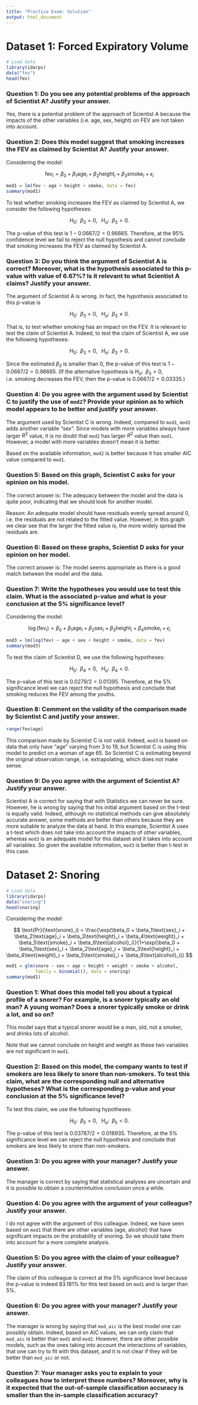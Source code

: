 ```yaml
---
title: "Practice Exam: Solution"
output: html_document
---
```


# Dataset 1: Forced Expiratory Volume

```r
# Load data
library(idarps)
data("fev")
head(fev)
```

### Question 1: Do you see any potential problems of the approach of Scientist A? Justify your answer.

Yes, there is a potential problem of the approach of Scientist A because the impacts of the other variables (i.e. age, sex, height) on FEV are not taken into account. 

### Question 2: Does this model suggest that smoking increases the FEV as claimed by Scientist A? Justify your answer.

Considering the model: 

$$
\text{fev}_i = \beta_0 + \beta_1\text{age}_i + \beta_2\text{height}_i + \beta_3\text{smoke}_i + \epsilon_i
$$

```r
mod1 = lm(fev ~ age + height + smoke, data = fev)
summary(mod1)
```

To test whether smoking increases the FEV as claimed by Scientist A, we consider the following hypotheses: 

$$H_0: \;\; \beta_3 = 0, \;\;\; H_a: \;\; \beta_3 > 0.$$

The p-value of this test is $1-0.0667/2=0.96665$. Therefore, at the 95% confidence level we fail to reject the null hypothesis and cannot conclude that smoking increases the FEV as claimed by Scientist A. 

### Question 3: Do you think the argument of Scientist A is correct? Moreover, what is the hypothesis associated to this p-value with value of 6.67%? Is it relevant to what Scientist A claims? Justify your answer. 

The argument of Scientist A is wrong. In fact, the hypothesis associated to this p-value is 

$$H_0: \;\; \beta_3 = 0, \;\;\; H_a: \;\; \beta_3 \neq 0.$$

That is, to test whether smoking has an impact on the FEV. It is relevant to test the claim of Scientist A. Indeed, to test the claim of Scientist A, we use the following hypotheses: 

$$H_0: \;\; \beta_3 = 0, \;\;\; H_a: \;\; \beta_3 > 0.$$

Since the estimated $\beta_3$ is smaller than 0, the p-value of this test is $1-0.0667/2=0.96665$. (If the alternative hypothesis is $H_a: \;\; \beta_3 > 0$, i.e. smoking decreases the FEV, then the p-value is $0.0667/2=0.03335$.)

### Question 4: Do you agree with the argument used by Scientist C to justify the use of `mod2`? Provide your opinion as to which model appears to be better and justify your answer. 

The argument used by Scientist C is wrong. Indeed, compared to `mod1`, `mod2` adds another variable "sex". Since models with more variables always have larger $R^2$ value, it is no doubt that `mod2` has larger $R^2$ value than `mod1`. However, a model with more variables doesn't mean it is better. 

Based on the available information, `mod2` is better because it has smaller AIC value compared to `mod1`. 


### Question 5: Based on this graph, Scientist C asks for your opinion on his model.

The correct answer is: The adequacy between the model and the data is quite poor, indicating that we should look for another model.

Reason: An adequate model should have residuals evenly spread around 0, i.e. the residuals are not related to the fitted value. However, in this graph we clear see that the larger the fitted value is, the more widely spread the residuals are. 


### Question 6: Based on these graphs, Scientist D asks for your opinion on her model.

The correct answer is: The model seems appropriate as there is a good match between the model and the data.


### Question 7: Write the hypotheses you would use to test this claim. What is the associated p-value and what is your conclusion at the 5% significance level? 

Considering the model:

$$
\log(\text{fev}_i) = \beta_0 + \beta_1\text{age}_i + \beta_2\text{sex}_i + \beta_3\text{height}_i + \beta_4\text{smoke}_i + \epsilon_i
$$

```r
mod3 = lm(log(fev) ~ age + sex + height + smoke, data = fev)
summary(mod3)
```

To test the claim of Scientist D, we use the following hypotheses: 

$$H_0: \;\; \beta_4 = 0, \;\;\; H_a: \;\; \beta_4 < 0.$$


The p-value of this test is $0.0279/2=0.01395$. Therefore, at the 5% significance level we can reject the null hypothesis and conclude that smoking reduces the FEV among the youths. 


### Question 8: Comment on the validity of the comparison made by Scientist C and justify your answer. 

```r
range(fev$age)
```

This comparison made by Scientist C is not valid. Indeed, `mod3` is based on data that only have "age" varying from 3 to 19, but Scientist C is using this model to predict on a woman of age 65. So Scientist C is estimating beyond the original observation range, i.e. extrapolating, which does not make sense. 

### Question 9: Do you agree with the argument of Scientist A? Justify your answer. 

Scientist A is correct for saying that with Statistics we can never be sure. However, he is wrong by saying that his initial argument based on the t-test is equally valid. Indeed, although no statistical methods can give absolutely accurate answer, some methods are better than others because they are more suitable to analyze the data at hand. In this example, Scientist A uses a t-test which does not take into account the impacts of other variables, whereas `mod3` is an adequate model for this dataset and it takes into account all variables. So given the available information, `mod3` is better than t-test in this case. 


# Dataset 2: Snoring

```r
# Load data 
library(idarps)
data("snoring")
head(snoring)
```

Considering the model:

$$
\text{Pr}(\text{snore}_i) = \frac{\exp(\beta_0 + \beta_1\text{sex}_i + \beta_2\text{age}_i + \beta_3\text{height}_i + \beta_4\text{weight}_i + \beta_5\text{smoke}_i + \beta_6\text{alcohol}_i)}{1+\exp(\beta_0 + \beta_1\text{sex}_i + \beta_2\text{age}_i + \beta_3\text{height}_i + \beta_4\text{weight}_i + \beta_5\text{smoke}_i + \beta_6\text{alcohol}_i)}
$$

```r
mod1 = glm(snore ~ sex + age + height + weight + smoke + alcohol,  
           family = binomial(), data = snoring)
summary(mod1)
```

### Question 1: What does this model tell you about a typical profile of a snorer? For example, is a snorer typically an old man? A young woman? Does a snorer typically smoke or drink a lot, and so on?

This model says that a typical snorer would be a man, old, not a smoker, and drinks lots of alcohol. 

Note that we cannot conclude on height and weight as these two variables are not significant in `mod1`. 

### Question 2: Based on this model, the company wants to test if smokers are less likely to snore than non-smokers. To test this claim, what are the corresponding null and alternative hypotheses? What is the corresponding p-value and your conclusion at the 5% significance level?

To test this claim, we use the following hypotheses: 

$$H_0: \;\; \beta_5 = 0, \;\;\; H_a: \;\; \beta_5 < 0.$$

The p-value of this test is $0.03787/2=0.018935$. Therefore, at the 5% significance level we can reject the null hypothesis and conclude that smokers are less likely to snore than non-smokers.


### Question 3: Do you agree with your manager? Justify your answer.

The manager is correct by saying that  statistical analyses are uncertain and it is possible to obtain a counterintuitive conclusion once a while.


### Question 4: Do you agree with the argument of your colleague? Justify your answer.

I do not agree with the argument of this colleague. Indeed, we have seen based on `mod1` that there are other variables (age, alcohol) that have significant impacts on the probability of snoring. So we should take them into account for a more complete analysis. 


### Question 5: Do you agree with the claim of your colleague? Justify your answer.

The claim of this colleague is correct at the 5% significance level because the p-value is indeed 83.181% for this test based on `mod1` and is larger than 5%. 


### Question 6: Do you agree with your manager? Justify your answer.

The manager is wrong by saying that `mod_aic` is the best model one can possibly obtain. Indeed, based on AIC values, we can only claim that `mod_aic` is better than `mod1` and `mod2`. However, there are other possible models, such as the ones taking into account the interactions of variables, that one can try to fit with this dataset, and it is not clear if they will be better than `mod_aic` or not. 


### Question 7: Your manager asks you to explain to your colleagues how to interpret these numbers? Moreover, why is it expected that the out-of-sample classification accuracy is smaller than the in-sample classification accuracy?
